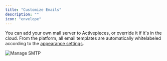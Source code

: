 ```yaml
---
title: "Customize Emails"
description: ""
icon: "envelope"
---
```


<Snippet file="enterprise-feature.mdx" />

You can add your own mail server to Activepieces, or override it if it's in the cloud. From the platform, all email templates are automatically whitelabeled according to the [appearance settings](https://www.activeboxes.org/docs/platform/appearance).

![Manage SMTP](/resources/screenshots/manage-smtp.png)
